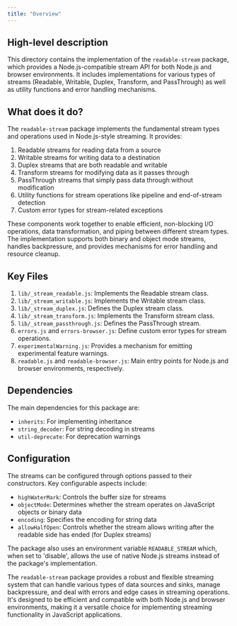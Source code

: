 ```yaml
---
title: "Overview"
---
```


## High-level description
This directory contains the implementation of the `readable-stream` package, which provides a Node.js-compatible stream API for both Node.js and browser environments. It includes implementations for various types of streams (Readable, Writable, Duplex, Transform, and PassThrough) as well as utility functions and error handling mechanisms.

## What does it do?
The `readable-stream` package implements the fundamental stream types and operations used in Node.js-style streaming. It provides:

1. Readable streams for reading data from a source
2. Writable streams for writing data to a destination
3. Duplex streams that are both readable and writable
4. Transform streams for modifying data as it passes through
5. PassThrough streams that simply pass data through without modification
6. Utility functions for stream operations like pipeline and end-of-stream detection
7. Custom error types for stream-related exceptions

These components work together to enable efficient, non-blocking I/O operations, data transformation, and piping between different stream types. The implementation supports both binary and object mode streams, handles backpressure, and provides mechanisms for error handling and resource cleanup.

## Key Files

1. `lib/_stream_readable.js`: Implements the Readable stream class.
2. `lib/_stream_writable.js`: Implements the Writable stream class.
3. `lib/_stream_duplex.js`: Defines the Duplex stream class.
4. `lib/_stream_transform.js`: Implements the Transform stream class.
5. `lib/_stream_passthrough.js`: Defines the PassThrough stream.
6. `errors.js` and `errors-browser.js`: Define custom error types for stream operations.
7. `experimentalWarning.js`: Provides a mechanism for emitting experimental feature warnings.
8. `readable.js` and `readable-browser.js`: Main entry points for Node.js and browser environments, respectively.

## Dependencies
The main dependencies for this package are:

- `inherits`: For implementing inheritance
- `string_decoder`: For string decoding in streams
- `util-deprecate`: For deprecation warnings

## Configuration
The streams can be configured through options passed to their constructors. Key configurable aspects include:

- `highWaterMark`: Controls the buffer size for streams
- `objectMode`: Determines whether the stream operates on JavaScript objects or binary data
- `encoding`: Specifies the encoding for string data
- `allowHalfOpen`: Controls whether the stream allows writing after the readable side has ended (for Duplex streams)

The package also uses an environment variable `READABLE_STREAM` which, when set to 'disable', allows the use of native Node.js streams instead of the package's implementation.

The `readable-stream` package provides a robust and flexible streaming system that can handle various types of data sources and sinks, manage backpressure, and deal with errors and edge cases in streaming operations. It's designed to be efficient and compatible with both Node.js and browser environments, making it a versatile choice for implementing streaming functionality in JavaScript applications.